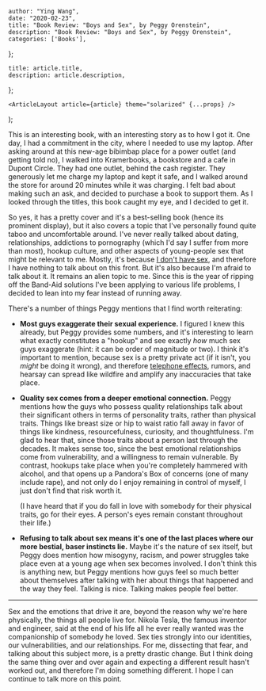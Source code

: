 

    author: "Ying Wang",
    date: "2020-02-23",
    title: "Book Review: "Boys and Sex", by Peggy Orenstein",
    description: "Book Review: "Boys and Sex", by Peggy Orenstein",
    categories: ['Books'],
};

    title: article.title,
    description: article.description,
};

    <ArticleLayout article={article} theme="solarized" {...props} />
);


This is an interesting book, with an interesting story as to how I got it. One
day, I had a commitment in the city, where I needed to use my laptop. After
asking around at this new-age bibimbap place for a power outlet (and getting
told no), I walked into Kramerbooks, a bookstore and a cafe in Dupont Circle.
They had one outlet, behind the cash register. They generously let me charge my
laptop and kept it safe, and I walked around the store for around 20 minutes
while it was charging. I felt bad about making such an ask, and decided to
purchase a book to support them. As I looked through the titles, this book
caught my eye, and I decided to get it.

So yes, it has a pretty cover and it's a best-selling book (hence its prominent
display), but it also covers a topic that I've personally found quite taboo and
uncomfortable around. I've never really talked about dating, relationships,
addictions to pornography (which I'd say I suffer from more than most), hookup
culture, and other aspects of young-people sex that might be relevant to me.
Mostly, it's because [I don't have
sex](https://www.reddit.com/r/suicidebywords/), and therefore I have nothing to
talk about on this front. But it's also because I'm afraid to talk about it. It
remains an alien topic to me. Since this is the year of ripping off the Band-Aid
solutions I've been applying to various life problems, I decided to lean into my
fear instead of running away.

There's a number of things Peggy mentions that I find worth reiterating:

- **Most guys exaggerate their sexual experience.** I figured I knew this
  already, but Peggy provides some numbers, and it's interesting to learn what
  exactly constitutes a "hookup" and see exactly _how_ much sex guys exaggerate
  (hint: it can be order of magnitude or two). I think it's important to
  mention, because sex is a pretty private act (if it isn't, you _might_ be
  doing it wrong), and therefore [telephone
  effects](https://en.wikipedia.org/wiki/Chinese_whispers), rumors, and hearsay
  can spread like wildfire and amplify any inaccuracies that take place.

- **Quality sex comes from a deeper emotional connection.** Peggy mentions how
  the guys who possess quality relationships talk about their significant others
  in terms of personality traits, rather than physical traits. Things like
  breast size or hip to waist ratio fall away in favor of things like kindness,
  resourcefulness, curiosity, and thoughtfulness. I'm glad to hear that, since
  those traits about a person last through the decades. It makes sense too,
  since the best emotional relationships come from vulnerability, and a
  willingness to remain vulnerable. By contrast, hookups take place when you're
  completely hammered with alcohol, and that opens up a Pandora's Box of
  concerns (one of many include rape), and not only do I enjoy remaining in
  control of myself, I just don't find that risk worth it.

  (I have heard that if you do fall in love with somebody for their physical
  traits, go for their eyes. A person's eyes remain constant throughout their
  life.)

- **Refusing to talk about sex means it's one of the last places where our more
  bestial, baser instincts lie.** Maybe it's the nature of sex itself, but Peggy
  does mention how misogyny, racism, and power struggles take place even at a
  young age when sex becomes involved. I don't think this is anything new, but
  Peggy mentions how guys feel so much better about themselves after talking
  with her about things that happened and the way they feel. Talking is nice.
  Talking makes people feel better.

---

Sex and the emotions that drive it are, beyond the reason why we're here
physically, the things all people live for. Nikola Tesla, the famous inventor
and engineer, said at the end of his life all he ever really wanted was the
companionship of somebody he loved. Sex ties strongly into our identities, our
vulnerabilities, and our relationships. For me, dissecting that fear, and
talking about this subject more, is a pretty drastic change. But I think doing
the same thing over and over again and expecting a different result hasn't
worked out, and therefore I'm doing something different. I hope I can continue
to talk more on this point.
